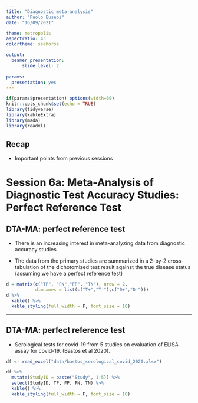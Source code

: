 ```yaml
---
title: "Diagnostic meta-analysis"
author: "Paolo Eusebi"
date: "16/09/2021"

theme: metropolis
aspectratio: 43
colortheme: seahorse

output:
  beamer_presentation: 
      slide_level: 2
      
params:
  presentation: yes
---
```


```r
if(params$presentation) options(width=60)
knitr::opts_chunk$set(echo = TRUE)
library(tidyverse)
library(kableExtra)
library(mada)
library(readxl)
```

## Recap

- Important points from previous sessions

# Session 6a: Meta-Analysis of Diagnostic Test Accuracy Studies: Perfect Reference Test

## DTA-MA: perfect reference test

- There is an increasing interest in meta-analyzing data from diagnostic accuracy studies

- The data from the primary studies are summarized in a 2-by-2 cross-tabulation of the dichotomized test result against the true disease status (assuming we have a perfect reference test)

```r
d = matrix(c("TP", "FN","FP", "TN"), nrow = 2,
           dimnames = list(c("T+","T-"),c("D+","D-")))
d %>%
  kable() %>%
  kable_styling(full_width = F, font_size = 10)
```
---

## DTA-MA: perfect reference test

- Serological tests for covid-19 from 5 studies on evaluation of ELISA assay for covid-19. (Bastos et al 2020).

```r
df <- read_excel("data/bastos_serological_covid_2020.xlsx")

df %>%
  mutate(StudyID = paste("Study", 1:5)) %>%
  select(StudyID, TP, FP, FN, TN) %>%
  kable() %>%
  kable_styling(full_width = F, font_size = 10) 
```
